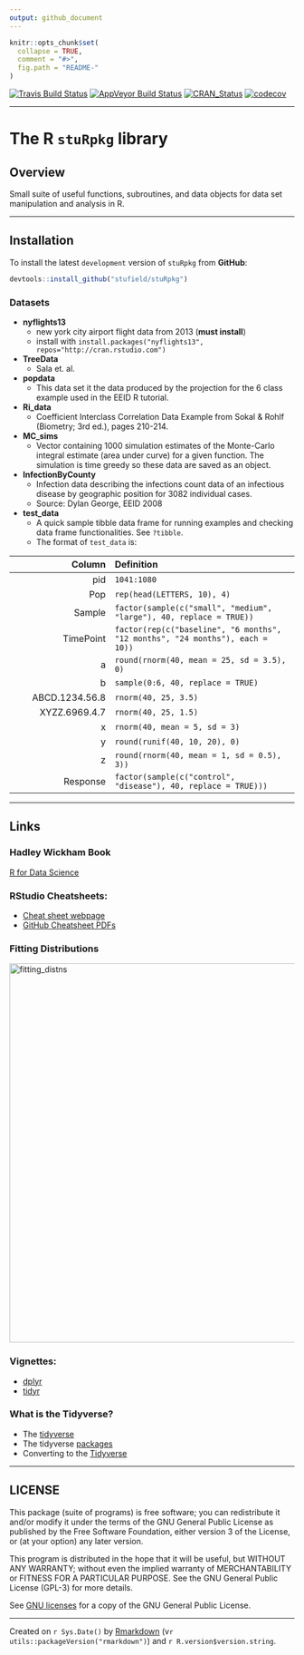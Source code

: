 ```yaml
---
output: github_document
---
```



<!-- README.md is generated from README.Rmd. Please edit that file -->


```r
knitr::opts_chunk$set(
  collapse = TRUE,
  comment = "#>",
  fig.path = "README-"
)
```

[![Travis Build Status](https://travis-ci.org/stufield/stuRpkg.svg?branch=master)](https://travis-ci.org/stufield/stuRpkg)
[![AppVeyor Build Status](https://ci.appveyor.com/api/projects/status/github/stufield/stuRpkg?branch=master&svg=true)](https://ci.appveyor.com/project/stufield/stuRpkg)
[![CRAN_Status](http://www.r-pkg.org/badges/version/stuRpkg)](https://cran.r-project.org/package=stuRpkg)
[![codecov](https://codecov.io/gh/stufield/stuRpkg/branch/master/graph/badge.svg)](https://codecov.io/gh/stufield/stuRpkg)

--------------------

# The R `stuRpkg` library


## Overview
Small suite of useful functions, subroutines, and data objects for
data set manipulation and analysis in R.


-------------------


## Installation
To install the latest `development` version of `stuRpkg` from **GitHub**:

```r
devtools::install_github("stufield/stuRpkg")
```


### Datasets

* **nyflights13**
  + new york city airport flight data from 2013 (**must install**)
  + install with `install.packages("nyflights13", repos="http://cran.rstudio.com")`
* **TreeData**
  + Sala et. al.
* **popdata**
  + This data set it the data produced by the projection for
    the 6 class example used in the EEID R tutorial.
* **Ri_data**
  + Coefficient Interclass Correlation Data Example from Sokal & Rohlf
    (Biometry; 3rd ed.), pages 210-214.
* **MC_sims**
  + Vector containing 1000 simulation estimates of the 
    Monte-Carlo integral estimate (area under curve) for a 
    given function. The simulation is time greedy so these 
    data are saved as an object.
* **InfectionByCounty**
  + Infection data describing the infections count data of an infectious disease
    by geographic position for 3082 individual cases.
  + Source: Dylan George, EEID 2008
* **test_data**
  + A quick sample tibble data frame for running examples and 
    checking data frame functionalities. See `?tibble`.
  + The format of `test_data` is:

| Column          | Definition                  |
| --------------: | :-------------------------- | 
| pid             | `1041:1080`                 |
| Pop             | `rep(head(LETTERS, 10), 4)` |
| Sample          | `factor(sample(c("small", "medium", "large"), 40, replace = TRUE))`           |
| TimePoint       | `factor(rep(c("baseline", "6 months", "12 months", "24 months"), each = 10))` |
| a               | `round(rnorm(40, mean = 25, sd = 3.5), 0)` |
| b               | `sample(0:6, 40, replace = TRUE)`          |
| ABCD.1234.56.8  | `rnorm(40, 25, 3.5)`                       |
| XYZZ.6969.4.7   | `rnorm(40, 25, 1.5)`                       |
| x               | `rnorm(40, mean = 5, sd = 3)`              |
| y               | `round(runif(40, 10, 20), 0)`              |
| z               | `round(rnorm(40, mean = 1, sd = 0.5), 3))` |
| Response        | `factor(sample(c("control", "disease"), 40, replace = TRUE)))` |


-------------------------

## Links
### Hadley Wickham Book
[R for Data Science](http://r4ds.had.co.nz/)

### RStudio Cheatsheets:
* [Cheat sheet webpage](https://www.rstudio.com/resources/cheatsheets/)
* [GitHub Cheatsheet PDFs](https://github.com/rstudio/cheatsheets)

### Fitting Distributions
<img width="669" alt="fitting_distns" src="https://user-images.githubusercontent.com/25203086/39655576-b7d5595a-4fb7-11e8-9f1a-01714d304afd.png">

### Vignettes:
  * [dplyr](https://cran.r-project.org/web/packages/dplyr/vignettes/dplyr.html)
  * [tidyr](http://cran.r-project.org/web/packages/tidyr/vignettes/tidy-data.html)

### What is the Tidyverse?

  * The [tidyverse](https://www.tidyverse.org/)
  * The tidyverse [packages](https://www.tidyverse.org/packages/)
  * Converting to the [Tidyverse](http://www.significantdigits.org/2017/10/switching-from-base-r-to-tidyverse/)


---------------------------


## LICENSE
This package (suite of programs) is free software; you can redistribute 
it and/or modify it under the terms of the GNU General Public License 
as published by the Free Software Foundation, either version 3 of the 
License, or (at your option) any later version.

This program is distributed in the hope that it will be useful,
but WITHOUT ANY WARRANTY; without even the implied warranty of
MERCHANTABILITY or FITNESS FOR A PARTICULAR PURPOSE.  See the
GNU General Public License (GPL-3) for more details.

See [GNU licenses](http://www.gnu.org/licenses/) for a copy of the 
GNU General Public License.



------------------------------

Created on `r Sys.Date()` by [Rmarkdown](https://github.com/rstudio/rmarkdown)
(v`r utils::packageVersion("rmarkdown")`) and `r R.version$version.string`. 
